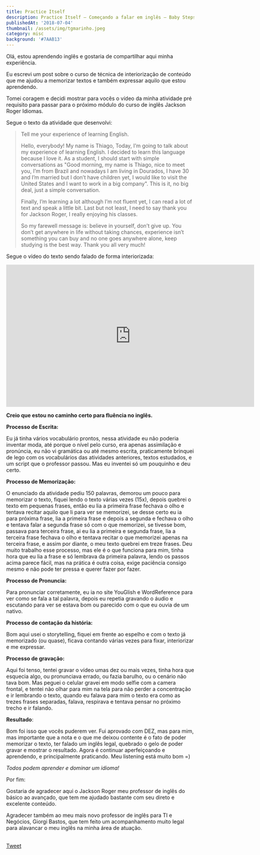 ```yaml
---
title: Practice Itself
description: Practice Itself — Começando a falar em inglês — Baby Steps
publishedAt: '2018-07-04'
thumbnail: /assets/img/tgmarinho.jpeg
category: misc
background: '#7AAB13'
---
```


Olá, estou aprendendo inglês e gostaria de compartilhar aqui minha experiência.

Eu escrevi um post sobre o curso de técnica de interiorização de conteúdo que me ajudou a memorizar textos e também expressar aquilo que estou aprendendo.

Tomei coragem e decidi mostrar para vocês o vídeo da minha atividade pré requisito para passar para o próximo módulo do curso de inglês Jackson Roger Idiomas.

Segue o texto da atividade que desenvolvi:

> Tell me your experience of learning English.
>
> Hello, everybody! My name is Thiago, Today, I’m going to talk about my experience of learning English. I decided to learn this language because I love it. As a student, I should start with simple conversations as "Good morning, my name is Thiago, nice to meet you, I’m from Brazil and nowadays I am living in Dourados, I have 30 and I’m married but I don’t have children yet, I would like to visit the United States and I want to work in a big company". This is it, no big deal, just a simple conversation.
>
> Finally, I’m learning a lot although I’m not fluent yet, I can read a lot of text and speak a little bit. Last but not least, I need to say thank you for Jackson Roger, I really enjoying his classes.
>
> So my farewell message is: believe in yourself, don’t give up. You don’t get anywhere in life without taking chances, experience isn’t something you can buy and no one goes anywhere alone, keep studying is the best way. Thank you all very much!

Segue o vídeo do texto sendo falado de forma interiorizada:

<iframe
  width="665"
  height="382"
  src="https://www.youtube.com/embed/Wwp8zZ-MXh8"
  frameborder="0"
  allow="accelerometer; autoplay; encrypted-media; gyroscope; picture-in-picture"
  allowfullscreen
></iframe>

**Creio que estou no caminho certo para fluência no inglês.**

**Processo de Escrita:**

Eu já tinha vários vocabulário prontos, nessa atividade eu não poderia inventar moda, até porque o nível pelo curso, era apenas assimilação e pronúncia, eu não vi gramática ou até mesmo escrita, praticamente brinquei de lego com os vocabulários das atividades anteriores, textos estudados, e um script que o professor passou. Mas eu inventei só um pouquinho e deu certo.

**Processo de Memorização:**

O enunciado da atividade pediu 150 palavras, demorou um pouco para memorizar o texto, fiquei lendo o texto várias vezes (15x), depois quebrei o texto em pequenas frases, então eu lia a primeira frase fechava o olho e tentava recitar aquilo que li para ver se memorizei, se desse certo eu ia para próxima frase, lia a primeira frase e depois a segunda e fechava o olho e tentava falar a segunda frase só com o que memorizei, se tivesse bom, passava para terceira frase, ai eu lia a primeira e segunda frase, lia a terceira frase fechava o olho e tentava recitar o que memorizei apenas na terceira frase, e assim por diante, o meu texto quebrei em treze frases. Deu muito trabalho esse processo, mas ele é o que funciona para mim, tinha hora que eu lia a frase e só lembrava da primeira palavra, lendo os passos acima parece fácil, mas na prática é outra coisa, exige paciência consigo mesmo e não pode ter pressa e querer fazer por fazer.

**Processo de Pronuncia:**

Para pronunciar corretamente, eu ia no site YouGlish e WordReference para ver como se fala a tal palavra, depois eu repetia gravando o áudio e escutando para ver se estava bom ou parecido com o que eu ouvia de um nativo.

**Processo de contação da história:**

Bom aqui usei o storytelling, fiquei em frente ao espelho e com o texto já memorizado (ou quase), ficava contando várias vezes para fixar, interiorizar e me expressar.

**Processo de gravação:**

Aqui foi tenso, tentei gravar o vídeo umas dez ou mais vezes, tinha hora que esquecia algo, ou pronunciava errado, ou fazia barulho, ou o cenário não tava bom. Mas peguei o celular gravei em modo selfie com a camera frontal, e tentei não olhar para mim na tela para não perder a concentração e ir lembrando o texto, quando eu falava para mim o texto era como as trezes frases separadas, falava, respirava e tentava pensar no próximo trecho e ir falando.

**Resultado**:

Bom foi isso que vocês puderem ver. Fui aprovado com DEZ, mas para mim, mas importante que a nota e o que me deixou contente é o fato de poder memorizar o texto, ter falado um inglês legal, quebrado o gelo de poder gravar e mostrar o resultado. Agora é continuar aperfeiçoando e aprendendo, e principalmente praticando. Meu listening está muito bom =)

_Todos podem aprender e dominar um idioma!_

Por fim:

Gostaria de agradecer aqui o Jackson Roger meu professor de inglês do básico ao avançado, que tem me ajudado bastante com seu direto e excelente conteúdo.

Agradecer também ao meu mais novo professor de inglês para TI e Negócios, Giorgi Bastos, que tem feito um acompanhamento muito legal para alavancar o meu inglês na minha área de atuação.

<section
  style={{
    display: 'flex',
    flexDirection: 'column',
    alignItems: 'center',
    justifyContent: 'center',
  }}
>
  <br />
  <a
    href="https://twitter.com/share?ref_src=twsrc%5Etfw"
    className="twitter-share-button"
    data-show-count="false"
  >
    Tweet
  </a>
</section>
